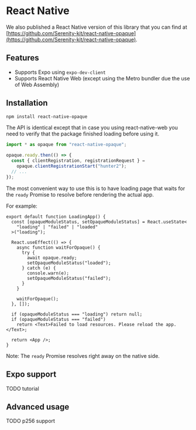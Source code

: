 # React Native

We also published a React Native version of this library that you can find at [https://github.com/Serenity-kit/react-native-opaque](https://github.com/Serenity-kit/react-native-opaque).

## Features

- Supports Expo using `expo-dev-client`
- Supports React Native Web (except using the Metro bundler due the use of Web Assembly)

## Installation

```bash
npm install react-native-opaque
```

The API is identical except that in case you using react-native-web you need to verify that the package finished loading before using it.

```ts
import * as opaque from "react-native-opaque";

opaque.ready.then(() => {
  const { clientRegistration, registrationRequest } =
    opaque.clientRegistrationStart("hunter2");
  // ...
});
```

The most convenient way to use this is to have loading page that waits for the `ready` Promise to resolve before rendering the actual app.

For example:

```tsx
export default function LoadingApp() {
  const [opaqueModuleStatus, setOpaqueModuleStatus] = React.useState<
    "loading" | "failed" | "loaded"
  >("loading");

  React.useEffect(() => {
    async function waitForOpaque() {
      try {
        await opaque.ready;
        setOpaqueModuleStatus("loaded");
      } catch (e) {
        console.warn(e);
        setOpaqueModuleStatus("failed");
      }
    }

    waitForOpaque();
  }, []);

  if (opaqueModuleStatus === "loading") return null;
  if (opaqueModuleStatus === "failed")
    return <Text>Failed to load resources. Please reload the app.</Text>;

  return <App />;
}
```

Note: The `ready` Promise resolves right away on the native side.

## Expo support

TODO tutorial

## Advanced usage

TODO p256 support
